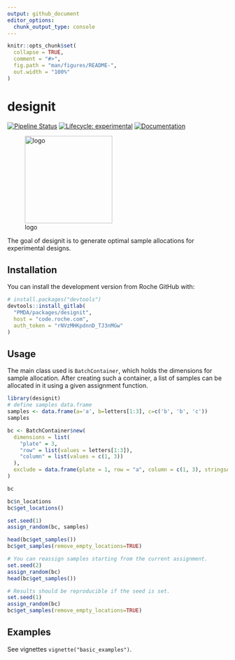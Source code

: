 ```yaml
---
output: github_document
editor_options: 
  chunk_output_type: console
---
```


<!-- README.md is generated from README.Rmd. Please edit that file -->

```r
knitr::opts_chunk$set(
  collapse = TRUE,
  comment = "#>",
  fig.path = "man/figures/README-",
  out.width = "100%"
)
```

# designit

<!-- badges: start -->
[![Pipeline Status](https://code.roche.com/PMDA/packages/designit/badges/master/pipeline.svg)](https://code.roche.com/PMDA/packages/designit/-/commits/master)
[![Lifecycle: experimental](https://img.shields.io/badge/lifecycle-experimental-orange.svg)](https://lifecycle.r-lib.org/articles/stages.html#experimental)
[![Documentation](https://img.shields.io/badge/docs-pkgdown-blue.svg)](http://docs.roche.com/#/designit/latest)
<!-- badges: end -->

![logo](logo.png){width=200px}

The goal of designit is to generate optimal sample allocations for experimental designs. 

## Installation

You can install the development version from Roche GitHub with:

```r
# install.packages("devtools")
devtools::install_gitlab(
  "PMDA/packages/designit",
  host = "code.roche.com",
  auth_token = "rNVzMHKpdnnD_TJ3nMGw"
)
```

## Usage

The main class used is `BatchContainer`, which holds the dimensions for sample allocation.
After creating such a container, a list of samples can be allocated in it using a given assignment function.

```r
library(designit)
# define samples data.frame
samples <- data.frame(a='a', b=letters[1:3], c=c('b', 'b', 'c'))
samples

bc <- BatchContainer$new(
  dimensions = list(
    "plate" = 3,
    "row" = list(values = letters[1:3]),
    "column" = list(values = c(1, 3))
  ),
  exclude = data.frame(plate = 1, row = "a", column = c(1, 3), stringsAsFactors = F)
)

bc

bc$n_locations
bc$get_locations()

set.seed(1)
assign_random(bc, samples)

head(bc$get_samples())
bc$get_samples(remove_empty_locations=TRUE)

# You can reassign samples starting from the current assignment.
set.seed(2)
assign_random(bc)
head(bc$get_samples())

# Results should be reproducible if the seed is set.
set.seed(1)
assign_random(bc)
bc$get_samples(remove_empty_locations=TRUE)
```

## Examples

See vignettes `vignette("basic_examples")`.
